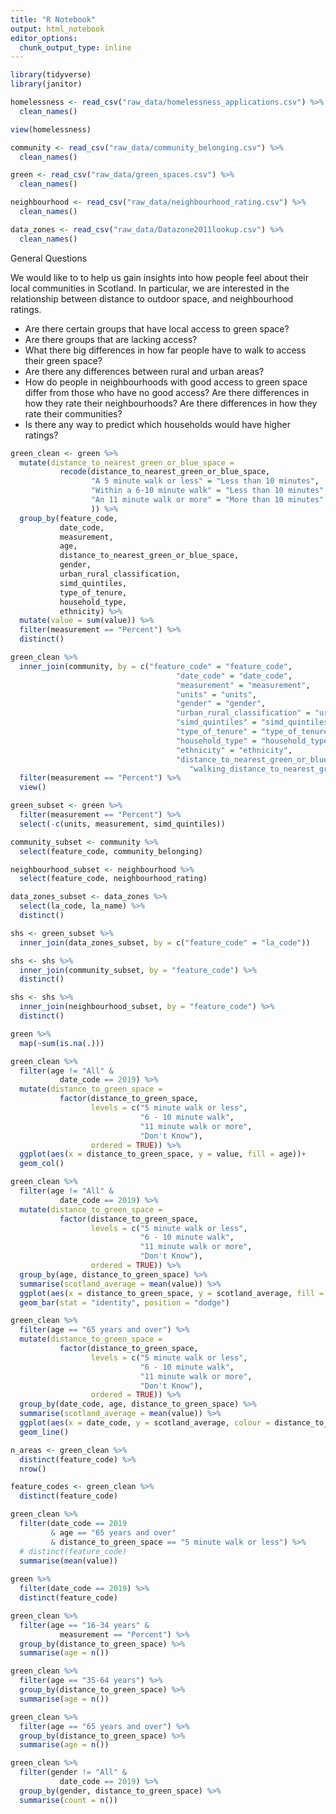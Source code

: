 ```yaml
---
title: "R Notebook"
output: html_notebook
editor_options: 
  chunk_output_type: inline
---
```

```r
library(tidyverse)
library(janitor)

homelessness <- read_csv("raw_data/homelessness_applications.csv") %>% 
  clean_names()

view(homelessness)
```

```r

community <- read_csv("raw_data/community_belonging.csv") %>% 
  clean_names()

green <- read_csv("raw_data/green_spaces.csv") %>% 
  clean_names()

neighbourhood <- read_csv("raw_data/neighbourhood_rating.csv") %>% 
  clean_names()

data_zones <- read_csv("raw_data/Datazone2011lookup.csv") %>% 
  clean_names()

```

General Questions

We would like to to help us gain insights into how people feel about their local communities in Scotland. In particular, we are interested in the relationship between distance to outdoor space, and neighbourhood ratings.

- Are there certain groups that have local access to green space?
- Are there groups that are lacking access?
- What there big differences in how far people have to walk to access their green space?
- Are there any differences between rural and urban areas?
- How do people in neighbourhoods with good access to green space differ from those who have no good access? Are there differences in how they rate their neighbourhoods? Are there differences in how they rate their communities?
- Is there any way to predict which households would have higher ratings?



```r
green_clean <- green %>% 
  mutate(distance_to_nearest_green_or_blue_space = 
           recode(distance_to_nearest_green_or_blue_space,
                  "A 5 minute walk or less" = "Less than 10 minutes",
                  "Within a 6-10 minute walk" = "Less than 10 minutes",
                  "An 11 minute walk or more" = "More than 10 minutes"
                  )) %>% 
  group_by(feature_code, 
           date_code,
           measurement,
           age,
           distance_to_nearest_green_or_blue_space,
           gender,
           urban_rural_classification,
           simd_quintiles,
           type_of_tenure,
           household_type,
           ethnicity) %>% 
  mutate(value = sum(value)) %>% 
  filter(measurement == "Percent") %>% 
  distinct()

green_clean %>% 
  inner_join(community, by = c("feature_code" = "feature_code",
                                     "date_code" = "date_code",
                                     "measurement" = "measurement",
                                     "units" = "units",
                                     "gender" = "gender",
                                     "urban_rural_classification" = "urban_rural_classification",
                                     "simd_quintiles" = "simd_quintiles",
                                     "type_of_tenure" = "type_of_tenure",
                                     "household_type" = "household_type",
                                     "ethnicity" = "ethnicity",
                                     "distance_to_nearest_green_or_blue_space" =
                                        "walking_distance_to_nearest_greenspace")) %>% 
  filter(measurement == "Percent") %>% 
  view()
```

```r
green_subset <- green %>% 
  filter(measurement == "Percent") %>% 
  select(-c(units, measurement, simd_quintiles))

community_subset <- community %>% 
  select(feature_code, community_belonging)

neighbourhood_subset <- neighbourhood %>% 
  select(feature_code, neighbourhood_rating)

data_zones_subset <- data_zones %>% 
  select(la_code, la_name) %>% 
  distinct()

shs <- green_subset %>% 
  inner_join(data_zones_subset, by = c("feature_code" = "la_code"))

shs <- shs %>% 
  inner_join(community_subset, by = "feature_code") %>% 
  distinct()

shs <- shs %>% 
  inner_join(neighbourhood_subset, by = "feature_code") %>% 
  distinct()

```

```r

green %>% 
  map(~sum(is.na(.)))

```

```r
green_clean %>%
  filter(age != "All" &
           date_code == 2019) %>% 
  mutate(distance_to_green_space = 
           factor(distance_to_green_space, 
                  levels = c("5 minute walk or less",
                             "6 - 10 minute walk",
                             "11 minute walk or more",
                             "Don't Know"),
                  ordered = TRUE)) %>% 
  ggplot(aes(x = distance_to_green_space, y = value, fill = age))+
  geom_col()
```
```r
green_clean %>%
  filter(age != "All" &
           date_code == 2019) %>% 
  mutate(distance_to_green_space = 
           factor(distance_to_green_space, 
                  levels = c("5 minute walk or less",
                             "6 - 10 minute walk",
                             "11 minute walk or more",
                             "Don't Know"),
                  ordered = TRUE)) %>% 
  group_by(age, distance_to_green_space) %>% 
  summarise(scotland_average = mean(value)) %>% 
  ggplot(aes(x = distance_to_green_space, y = scotland_average, fill = age))+
  geom_bar(stat = "identity", position = "dodge")
```

```r
green_clean %>%
  filter(age == "65 years and over") %>% 
  mutate(distance_to_green_space = 
           factor(distance_to_green_space, 
                  levels = c("5 minute walk or less",
                             "6 - 10 minute walk",
                             "11 minute walk or more",
                             "Don't Know"),
                  ordered = TRUE)) %>% 
  group_by(date_code, age, distance_to_green_space) %>% 
  summarise(scotland_average = mean(value)) %>% 
  ggplot(aes(x = date_code, y = scotland_average, colour = distance_to_green_space))+
  geom_line()
```



```r
n_areas <- green_clean %>% 
  distinct(feature_code) %>% 
  nrow()

feature_codes <- green_clean %>% 
  distinct(feature_code)

green_clean %>% 
  filter(date_code == 2019
         & age == "65 years and over"
         & distance_to_green_space == "5 minute walk or less") %>% 
  # distinct(feature_code) 
  summarise(mean(value))
  
green %>% 
  filter(date_code == 2019) %>% 
  distinct(feature_code)

```





```r
green_clean %>%
  filter(age == "16-34 years" &
           measurement == "Percent") %>% 
  group_by(distance_to_green_space) %>% 
  summarise(age = n())
```
```r
green_clean %>%
  filter(age == "35-64 years") %>% 
  group_by(distance_to_green_space) %>% 
  summarise(age = n())
```
```r
green_clean %>%
  filter(age == "65 years and over") %>% 
  group_by(distance_to_green_space) %>% 
  summarise(age = n())
```
```r
green_clean %>% 
  filter(gender != "All" &
           date_code == 2019) %>% 
  group_by(gender, distance_to_green_space) %>% 
  summarise(count = n())
```




